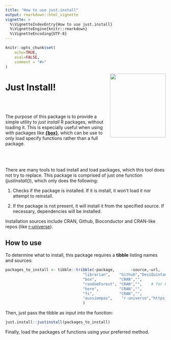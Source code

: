 ```yaml
---
title: "How to use just.install"
output: rmarkdown::html_vignette
vignette: >
  %\VignetteIndexEntry{How to use just.install}
  %\VignetteEngine{knitr::rmarkdown}
  %\VignetteEncoding{UTF-8}
---
```


```r
knitr::opts_chunk$set(
    echo=TRUE,
    eval=FALSE,
    comment = "#>"
)
```

<img src="https://github.com/carlosyanez/just.install/raw/main/img/hexSticker.png" width = "175" height = "200" align="right" border=0 style="border:0; text-decoration:none; outline:none"/>

# Just Install!
<br>
<br>

The purpose of this package is to provide a simple utility to *just install* R packages, without loading it. This is especially useful when using with packages like **[{box}](https://klmr.me/box/)**, which can be use to only load specify functions rather than a full package.
<br>
<br>
<br>
<br>

There are many tools to load install and load packages, which this tool does not try to replace. This package is comprised of just one function (*justinstall()*), which only does the following:


1. Checks if the package is installed. If it is install, it won't load it nor attempt to reinstall.

1. If the package is not present, it will install it from the specified source. If necessary, dependencies will be installed.


Installation sources include CRAN, Github, Bioconductor and CRAN-like repos (like [r-universe](https://r-universe.dev/)).

## How to use

To determine what to install, this package requires a **tibble** listing names and sources:

```r
packages_to_install <- tibble::tribble(~package,       ~source,~url,
                                  "librarian",    "Github","DesiQuintans/librarian",    
                                  "box",          "CRAN","",
                                  "randomForest", "CRAN","",    # for RandomForest
                                  "here",         "CRAN","",
                                  "fs",           "CRAN","",
                                  "aussiempas",    "r-universe","https://carlosyanez.r-universe.dev"
                                  )

```


Then, just pass the tibble as input into the function:

```r
just.install::justinstall(packages_to_install)
```


Finally, load the packages of functions using your preferred method.
